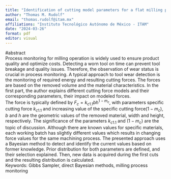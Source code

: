 ```yaml
---
title: "Identification of cutting model parameters for a flat milling process"
author: "Thomas M. Rudolf"
email: "thomas.rudolf@itam.mx"
affiliations: "Instituto Tecnológico Autónomo de México - ITAM"
date: "2024-03-26"
format: pdf
editor: visual
---
```


#abstract\
Process monitoring for milling operation is widely used to ensure product quality and optimize costs. Detecting a worn tool on time can prevent tool breakage and quality issues. Therefore, the observation of wear status is crucial in process monitoring. A typical approach to tool wear detection is the monitoring of required energy and resulting cutting forces. The forces are based on the removed volume and the material characteristics. In the first part, the author explains different cutting force models and their corresponding parameters, their impact on modeled forces.\
The force is typically defined by $F_c = k_{c1.1} b h^{1-m_c}$, with parameters specific cutting force $k_{c1.1}$ and increasing value of the specific cutting force$(1-m_c)$, $b$ and $h$ are the geometric values of the removed material, width and height, respectively. The significance of the parameters $k_{c1.1}$ and $(1-m_c)$ are the topic of discussion. Although there are known values for specific materials, each working batch has slightly different values which results in changing force values for the same machining process. The presented approach uses a Bayesian method to detect and identify the current values based on former knowledge. Prior distribution for both parameters are defined, and their selection explained. Then, new data is acquired during the first cuts and the resulting distribution is calculated.\
Keywords: Gibbs Sampler, direct Bayesian methods, milling process monitoring
